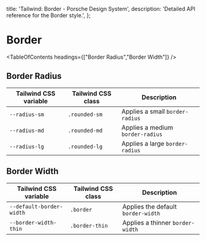 
  title: 'Tailwind: Border - Porsche Design System',
  description: 'Detailed API reference for the Border style.',
};

# Border

<TableOfContents headings={["Border Radius","Border Width"]} />

## Border Radius

| Tailwind CSS variable | Tailwind CSS class | Description                      |
| --------------------- | ------------------ | -------------------------------- |
| `--radius-sm`         | `.rounded-sm`      | Applies a small `border-radius`  |
| `--radius-md`         | `.rounded-md`      | Applies a medium `border-radius` |
| `--radius-lg`         | `.rounded-lg`      | Applies a large `border-radius`  |

## Border Width

| Tailwind CSS variable    | Tailwind CSS class | Description                        |
| ------------------------ | ------------------ | ---------------------------------- |
| `--default-border-width` | `.border`          | Applies the default `border-width` |
| `--border-width-thin`    | `.border-thin`     | Applies a thinner `border-width`   |
